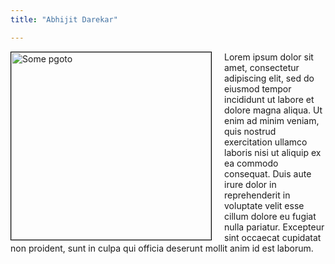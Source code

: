 ```yaml
---
title: "Abhijit Darekar"

---
```


<img src="pages/images/profile.png" alt="Some pgoto" style='float:left;width:320px;height:300px;margin-right: 20px;border:1px solid black'>  

Lorem ipsum dolor sit amet, consectetur adipiscing elit, sed do eiusmod tempor incididunt ut labore et dolore magna aliqua. Ut enim ad minim veniam, quis nostrud exercitation ullamco laboris nisi ut aliquip ex ea commodo consequat. Duis aute irure dolor in reprehenderit in voluptate velit esse cillum dolore eu fugiat nulla pariatur. Excepteur sint occaecat cupidatat non proident, sunt in culpa qui officia deserunt mollit anim id est laborum.